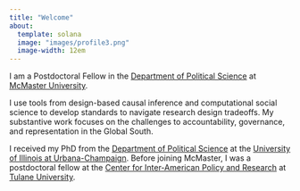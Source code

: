 ```yaml
---
title: "Welcome"
about:
  template: solana
  image: "images/profile3.png"
  image-width: 12em
---
```


I am a Postdoctoral Fellow in the [Department of Political Science](https://www.mcmaster.ca/) at [McMaster University](https://politicalscience.mcmaster.ca/).

I use tools from design-based causal inference and computational social science to develop standards to navigate research design tradeoffs. My substantive work focuses on the challenges to accountability, governance, and representation in the Global South.

I received my PhD from the [Department of Political Science](https://pol.illinois.edu/) at the [University of Illinois at Urbana-Champaign](https://illinois.edu/). Before joining McMaster, I was a postdoctoral fellow at the [Center for Inter-American Policy and Research](https://stonecenter.tulane.edu/cipr) at [Tulane University](https://tulane.edu/).